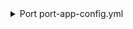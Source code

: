 <details>

<summary> Port port-app-config.yml </summary>

```yaml showLineNumbers
resources:
  - kind: service
    selector:
      query: "true"
    port:
      entity:
        mappings:
          identifier: .name
          title: .name
          blueprint: '"githubService"'
          properties:
            readme: file://README.md
            url: .html_url
            defaultBranch: .default_branch
  - kind: dependabot-alert
    selector:
      query: "true"
    port:
      entity:
        mappings:
          identifier: .repo.name + "-" + (.number | tostring)
          title: .number | tostring
          blueprint: '"githubDependabotAlert"'
          properties:
            state: .state
            severity: .security_advisory.severity
            packageName: .dependency.package.name
            packageEcosystem: .dependency.package.ecosystem
            manifestPath: .dependency.manifest_path
            scope: .dependency.scope
            ghsaID: .security_advisory.ghsa_id
            cveID: .security_advisory.cve_id
            url: .html_url
            references: "[.security_advisory.references[].url]"
          relations:
            service: .repo.name
  - kind: code-scanning-alerts
    selector:
      query: 'true'
    port:
      entity:
        mappings:
          identifier: .repo + "-" + (.number | tostring)
          title: .rule.name
          blueprint: '"code_scan_alerts"'
          properties:
            state: .state
            severity: .rule.severity
            tags: .rule.tags
            description: .rule.description
            url: .html_url
          relations:
            service: .repo
```

</details>
